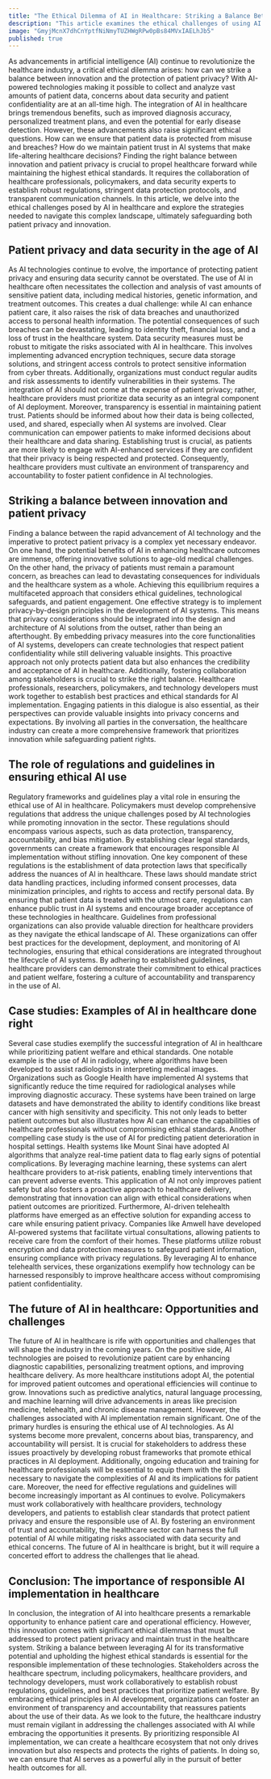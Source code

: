 ```yaml
---
title: "The Ethical Dilemma of AI in Healthcare: Striking a Balance Between Innovation and Patient Privacy"
description: "This article examines the ethical challenges of using AI in healthcare, particularly the balance between innovation and patient privacy. It highlights the benefits of AI, such as improved diagnostics and personalized treatments, while addressing the risks of data breaches and confidentiality issues. The piece stresses the importance of strong data protection measures and transparency to maintain patient trust. It advocates for incorporating privacy considerations into AI design and calls for collaboration among stakeholders to establish ethical guidelines. Through case studies, it illustrates successful, responsible AI implementations that prioritize patient welfare."
image: "GmyjMcnX7dhCnYptfNiNmyTUZHWgRPw0pBs84MVxIAELhJb5"
published: true
---
```


As advancements in artificial intelligence (AI) continue to revolutionize the healthcare industry, a critical ethical dilemma arises: how can we strike a balance between innovation and the protection of patient privacy? With AI-powered technologies making it possible to collect and analyze vast amounts of patient data, concerns about data security and patient confidentiality are at an all-time high.
The integration of AI in healthcare brings tremendous benefits, such as improved diagnosis accuracy, personalized treatment plans, and even the potential for early disease detection. However, these advancements also raise significant ethical questions. How can we ensure that patient data is protected from misuse and breaches? How do we maintain patient trust in AI systems that make life-altering healthcare decisions?
Finding the right balance between innovation and patient privacy is crucial to propel healthcare forward while maintaining the highest ethical standards. It requires the collaboration of healthcare professionals, policymakers, and data security experts to establish robust regulations, stringent data protection protocols, and transparent communication channels.
In this article, we delve into the ethical challenges posed by AI in healthcare and explore the strategies needed to navigate this complex landscape, ultimately safeguarding both patient privacy and innovation.

## Patient privacy and data security in the age of AI

As AI technologies continue to evolve, the importance of protecting patient privacy and ensuring data security cannot be overstated. The use of AI in healthcare often necessitates the collection and analysis of vast amounts of sensitive patient data, including medical histories, genetic information, and treatment outcomes. This creates a dual challenge: while AI can enhance patient care, it also raises the risk of data breaches and unauthorized access to personal health information. The potential consequences of such breaches can be devastating, leading to identity theft, financial loss, and a loss of trust in the healthcare system.
Data security measures must be robust to mitigate the risks associated with AI in healthcare. This involves implementing advanced encryption techniques, secure data storage solutions, and stringent access controls to protect sensitive information from cyber threats. Additionally, organizations must conduct regular audits and risk assessments to identify vulnerabilities in their systems. The integration of AI should not come at the expense of patient privacy; rather, healthcare providers must prioritize data security as an integral component of AI deployment.
Moreover, transparency is essential in maintaining patient trust. Patients should be informed about how their data is being collected, used, and shared, especially when AI systems are involved. Clear communication can empower patients to make informed decisions about their healthcare and data sharing. Establishing trust is crucial, as patients are more likely to engage with AI-enhanced services if they are confident that their privacy is being respected and protected. Consequently, healthcare providers must cultivate an environment of transparency and accountability to foster patient confidence in AI technologies.

## Striking a balance between innovation and patient privacy

Finding a balance between the rapid advancement of AI technology and the imperative to protect patient privacy is a complex yet necessary endeavor. On one hand, the potential benefits of AI in enhancing healthcare outcomes are immense, offering innovative solutions to age-old medical challenges. On the other hand, the privacy of patients must remain a paramount concern, as breaches can lead to devastating consequences for individuals and the healthcare system as a whole. Achieving this equilibrium requires a multifaceted approach that considers ethical guidelines, technological safeguards, and patient engagement.
One effective strategy is to implement privacy-by-design principles in the development of AI systems. This means that privacy considerations should be integrated into the design and architecture of AI solutions from the outset, rather than being an afterthought. By embedding privacy measures into the core functionalities of AI systems, developers can create technologies that respect patient confidentiality while still delivering valuable insights. This proactive approach not only protects patient data but also enhances the credibility and acceptance of AI in healthcare.
Additionally, fostering collaboration among stakeholders is crucial to strike the right balance. Healthcare professionals, researchers, policymakers, and technology developers must work together to establish best practices and ethical standards for AI implementation. Engaging patients in this dialogue is also essential, as their perspectives can provide valuable insights into privacy concerns and expectations. By involving all parties in the conversation, the healthcare industry can create a more comprehensive framework that prioritizes innovation while safeguarding patient rights.

## The role of regulations and guidelines in ensuring ethical AI use

Regulatory frameworks and guidelines play a vital role in ensuring the ethical use of AI in healthcare. Policymakers must develop comprehensive regulations that address the unique challenges posed by AI technologies while promoting innovation in the sector. These regulations should encompass various aspects, such as data protection, transparency, accountability, and bias mitigation. By establishing clear legal standards, governments can create a framework that encourages responsible AI implementation without stifling innovation.
One key component of these regulations is the establishment of data protection laws that specifically address the nuances of AI in healthcare. These laws should mandate strict data handling practices, including informed consent processes, data minimization principles, and rights to access and rectify personal data. By ensuring that patient data is treated with the utmost care, regulations can enhance public trust in AI systems and encourage broader acceptance of these technologies in healthcare.
Guidelines from professional organizations can also provide valuable direction for healthcare providers as they navigate the ethical landscape of AI. These organizations can offer best practices for the development, deployment, and monitoring of AI technologies, ensuring that ethical considerations are integrated throughout the lifecycle of AI systems. By adhering to established guidelines, healthcare providers can demonstrate their commitment to ethical practices and patient welfare, fostering a culture of accountability and transparency in the use of AI.

## Case studies: Examples of AI in healthcare done right

Several case studies exemplify the successful integration of AI in healthcare while prioritizing patient welfare and ethical standards. One notable example is the use of AI in radiology, where algorithms have been developed to assist radiologists in interpreting medical images. Organizations such as Google Health have implemented AI systems that significantly reduce the time required for radiological analyses while improving diagnostic accuracy. These systems have been trained on large datasets and have demonstrated the ability to identify conditions like breast cancer with high sensitivity and specificity. This not only leads to better patient outcomes but also illustrates how AI can enhance the capabilities of healthcare professionals without compromising ethical standards.
Another compelling case study is the use of AI for predicting patient deterioration in hospital settings. Health systems like Mount Sinai have adopted AI algorithms that analyze real-time patient data to flag early signs of potential complications. By leveraging machine learning, these systems can alert healthcare providers to at-risk patients, enabling timely interventions that can prevent adverse events. This application of AI not only improves patient safety but also fosters a proactive approach to healthcare delivery, demonstrating that innovation can align with ethical considerations when patient outcomes are prioritized.
Furthermore, AI-driven telehealth platforms have emerged as an effective solution for expanding access to care while ensuring patient privacy. Companies like Amwell have developed AI-powered systems that facilitate virtual consultations, allowing patients to receive care from the comfort of their homes. These platforms utilize robust encryption and data protection measures to safeguard patient information, ensuring compliance with privacy regulations. By leveraging AI to enhance telehealth services, these organizations exemplify how technology can be harnessed responsibly to improve healthcare access without compromising patient confidentiality.

## The future of AI in healthcare: Opportunities and challenges

The future of AI in healthcare is rife with opportunities and challenges that will shape the industry in the coming years. On the positive side, AI technologies are poised to revolutionize patient care by enhancing diagnostic capabilities, personalizing treatment options, and improving healthcare delivery. As more healthcare institutions adopt AI, the potential for improved patient outcomes and operational efficiencies will continue to grow. Innovations such as predictive analytics, natural language processing, and machine learning will drive advancements in areas like precision medicine, telehealth, and chronic disease management.
However, the challenges associated with AI implementation remain significant. One of the primary hurdles is ensuring the ethical use of AI technologies. As AI systems become more prevalent, concerns about bias, transparency, and accountability will persist. It is crucial for stakeholders to address these issues proactively by developing robust frameworks that promote ethical practices in AI deployment. Additionally, ongoing education and training for healthcare professionals will be essential to equip them with the skills necessary to navigate the complexities of AI and its implications for patient care.
Moreover, the need for effective regulations and guidelines will become increasingly important as AI continues to evolve. Policymakers must work collaboratively with healthcare providers, technology developers, and patients to establish clear standards that protect patient privacy and ensure the responsible use of AI. By fostering an environment of trust and accountability, the healthcare sector can harness the full potential of AI while mitigating risks associated with data security and ethical concerns. The future of AI in healthcare is bright, but it will require a concerted effort to address the challenges that lie ahead.

## Conclusion: The importance of responsible AI implementation in healthcare

In conclusion, the integration of AI into healthcare presents a remarkable opportunity to enhance patient care and operational efficiency. However, this innovation comes with significant ethical dilemmas that must be addressed to protect patient privacy and maintain trust in the healthcare system. Striking a balance between leveraging AI for its transformative potential and upholding the highest ethical standards is essential for the responsible implementation of these technologies.
Stakeholders across the healthcare spectrum, including policymakers, healthcare providers, and technology developers, must work collaboratively to establish robust regulations, guidelines, and best practices that prioritize patient welfare. By embracing ethical principles in AI development, organizations can foster an environment of transparency and accountability that reassures patients about the use of their data.
As we look to the future, the healthcare industry must remain vigilant in addressing the challenges associated with AI while embracing the opportunities it presents. By prioritizing responsible AI implementation, we can create a healthcare ecosystem that not only drives innovation but also respects and protects the rights of patients. In doing so, we can ensure that AI serves as a powerful ally in the pursuit of better health outcomes for all.
